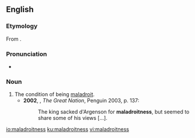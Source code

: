 ==English==
===Etymology===
From {{suffix|maladroit|ness|lang=en}}.

===Pronunciation===
*{{a|UK}} {{IPA|/maləˈdɹɔɪtnəs/|lang=en}}

===Noun===
{{en-noun|-}}

# The condition of being [[maladroit]].
#*'''2002''', {{w|Colin Jones (historian)|Colin Jones}}, ''The Great Nation'', Penguin 2003, p. 137:
#*:The king sacked d'Argenson for '''maladroitness''', but seemed to share some of his views [...].

[[io:maladroitness]]
[[ku:maladroitness]]
[[vi:maladroitness]]